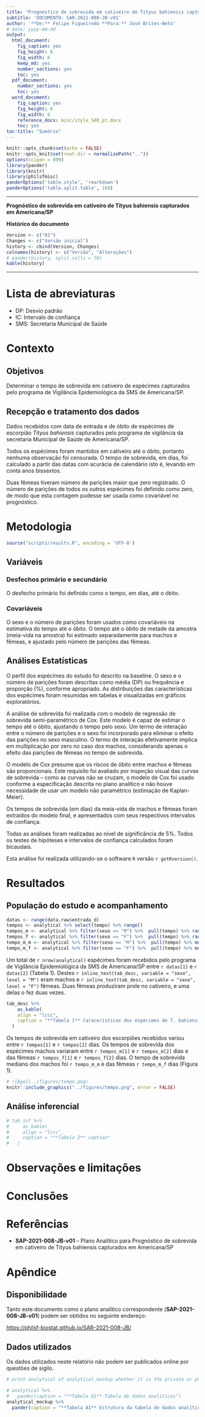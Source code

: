 ```yaml
---
title: "Prognóstico de sobrevida em cativeiro de Tityus bahiensis capturados em Americana/SP"
subtitle: 'DOCUMENTO: SAR-2021-008-JB-v01'
author: '**De:** Felipe Figueiredo **Para:** José Brites-Neto'
# date: yyyy-mm-dd
output:
  html_document:
    fig_caption: yes
    fig_height: 6
    fig_width: 6
    keep_md: yes
    number_sections: yes
    toc: yes
  pdf_document:
    number_sections: yes
    toc: yes
  word_document:
    fig_caption: yes
    fig_height: 6
    fig_width: 6
    reference_docx: misc/style_SAR_pt.docx
    toc: yes
toc-title: "Sumário"
---
```


```r
knitr::opts_chunk$set(echo = FALSE)
knitr::opts_knit$set(root.dir = normalizePath(".."))
options(scipen = 999)
library(pander)
library(knitr)
library(philsfmisc)
panderOptions('table.style', 'rmarkdown')
panderOptions('table.split.table', 160)
```

---

**Prognóstico de sobrevida em cativeiro de Tityus bahiensis capturados em Americana/SP**

**Histórico do documento**

```r
Version <- c("01")
Changes <- c("Versão inicial")
history <- cbind(Version, Changes)
colnames(history) <- c("Versão", "Alterações")
# pander(history, split.cells = 70)
kable(history)
```

---

# Lista de abreviaturas

- DP: Desvio padrão
- IC: Intervalo de confiança
- SMS: Secretaria Municipal de Saúde

# Contexto

## Objetivos

Determinar o tempo de sobrevida em cativeiro de espécimes capturados pelo programa de Vigilância Epidemiológica da SMS de Americana/SP.

## Recepção e tratamento dos dados

Dados recebidos com data de entrada e de óbito de espécimes de escorpião *Tityus bahiensis* capturados pelo programa de vigilância da secretaria Municipal de Saúde de Americana/SP.

Todos os espécimes foram mantidos em cativeiro até o óbito, portanto nenhuma observação foi censurada.
O tempo de sobrevida, em dias, foi calculado a partir das datas com acurácia de calendário isto é, levando em conta anos bissextos.

Duas fêmeas tiveram número de parições maior que zero registrado.
O número de parições de todos os outros espécimes foi definido como zero, de modo que esta contagem pudesse ser usada como covariável no prognóstico.

# Metodologia

```r
source("scripts/results.R", encoding = 'UTF-8')
```

## Variáveis

### Desfechos primário e secundário

O desfecho primário foi definido como o tempo, em dias, até o óbito.

### Covariáveis

O sexo e o número de parições foram usados como covariáveis na estimativa do tempo até o óbito.
O tempo até o óbito de metade da amostra (meia-vida na amostra) foi estimado separadamente para machos e fêmeas, e ajustado pelo número de parições das fêmeas.

## Análises Estatísticas

O perfil dos espécimes do estudo foi descrito na baseline.
O sexo e o número de parições foram descritas como
média (DP)
ou frequência e proporção (%), conforme apropriado.
As distribuições das características dos espécimes foram resumidas em tabelas e visualizadas em gráficos exploratórios.

A análise de sobrevida foi realizada com o modelo de regressão de sobrevida semi-paramétrico de Cox.
Este modelo é capaz de estimar o tempo até o óbito, ajustando o tempo pelo sexo.
Um termo de interação entre o número de parições e o sexo foi incorporado para eliminar o efeito das parições no sexo masculino.
O termo de interação efetivamente implica em multiplicação por zero no caso dos machos, considerando apenas o efeito das parições de fêmeas no tempo de sobrevida.

O modelo de Cox presume que os riscos de óbito entre machos e fêmeas são proporcionais.
Este requisito foi avaliado por inspeção visual das curvas de sobrevida -- como as curvas não se cruzam, o modelo de Cox foi usado conforme a especificação descrita no plano analítico e não houve necessidade de usar um modelo não paramétrico (estimação de Kaplan-Meier).

Os tempos de sobrevida (em dias) da meia-vida de machos e fêmeas foram extraídos do modelo final, e apresentados com seus respectivos intervalos de confiança.

Todas as análises foram realizadas ao nível de significância de 5%.
Todos os testes de hipóteses e intervalos de confiança calculados foram
bicaudais.

Esta análise foi realizada utilizando-se o software `R` versão `r getRversion()`.

# Resultados

## População do estudo e acompanhamento

```r
datas <- range(data.raw$entrada_d)
tempos <- analytical %>% select(tempo) %>% range()
tempos_m <- analytical %>% filter(sexo == "M") %>%  pull(tempo) %>% range()
tempos_f <- analytical %>% filter(sexo == "F") %>%  pull(tempo) %>% range()
tempo_m_m <- analytical %>% filter(sexo == "M") %>%  pull(tempo) %>% median()
tempo_m_f <- analytical %>% filter(sexo == "F") %>%  pull(tempo) %>% median()
```

Um total de `r nrow(analytical)` espécimes foram recebidos pelo programa de Vigilância Epidemiológica da SMS de Americana/SP entre `r datas[1]` e `r datas[2]` (Tabela 1).
Destes `r inline_text(tab_desc, variable = "sexo", level = "M")` eram machos e `r inline_text(tab_desc, variable = "sexo", level = "F")` fêmeas.
Duas fêmeas produziram prole no cativeiro, e uma delas o fez duas vezes.

```r
tab_desc %>%
    as_kable(
    align = "lccc",
    caption = "**Tabela 1** Caracerísticas dos espécimes de T. bahiensis recebidos pelo Programa de Vigilância Epidemiológica de Americana/SP."
  )
```

Os tempos de sobrevida em cativeiro dos escorpiões recebidos variou entre `r tempos[1]` e `r tempos[2]` dias.
Os tempos de sobrevida dos espécimes machos variaram entre `r tempos_m[1]` e `r tempos_m[2]` dias e das fêmeas `r tempos_f[1]` e `r tempos_f[2]` dias.
O tempo de sobrevida mediano dos machos foi `r tempo_m_m` e das fêmeas `r tempo_m_f` dias (Figura 1).

```r
# ![Age](../figures/tempo.png)
knitr::include_graphics("../figures/tempo.png", error = FALSE)
```

## Análise inferencial

```r
# tab_inf %>%
#     as_kable(
#     align = "lccc",
#     caption = "**Tabela 2** caption"
#   )
```

# Observações e limitações

# Conclusões

# Referências

- **SAP-2021-008-JB-v01** -- Plano Analítico para Prognóstico de sobrevida em cativeiro de Tityus bahiensis capturados em Americana/SP
<!-- - Cohen, J. (1988). Statistical power analysis for the behavioral sciences (2nd Ed.). New York: Routledge. -->

# Apêndice

<!-- ## Análise exploratória de dados -->

## Disponibilidade

Tanto este documento como o plano analítico correspondente (**SAP-2021-008-JB-v01**) podem ser obtidos no seguinte endereço:

<!-- Este documento pode ser obtido no seguinte endereço: -->

<https://philsf-biostat.github.io/SAR-2021-008-JB/>

## Dados utilizados

Os dados utilizados neste relatório não podem ser publicados online por questões de sigilo.

```r
# print analytical of analytical_mockup whether it is the private or public version of the SAR

# analytical %>%
#   pander(caption = "**Tabela A1** Tabela de dados analíticos")
analytical_mockup %>%
  pander(caption = "**Tabela A1** Estrutura da tabela de dados analíticos")
```
